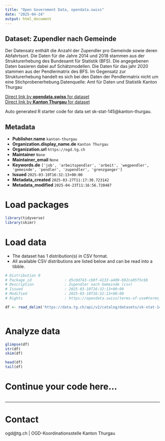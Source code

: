 ```yaml
---
title: "Open Government Data, opendata.swiss"
date: "2025-04-24"
output: html_document
---
```


## Dataset: Zupendler nach Gemeinde

Der Datensatz enthält die Anzahl der Zupendler pro Gemeinde sowie deren Abfahrtsort. Die Daten für die Jahre 2014 und 2018 stammen aus der Strukturerhebung des Bundesamt für Statistik (BFS). Die angegebenen Daten basieren dabei auf Schätzmodellen. Die Daten für das jahr 2020 stammen aus der Pendlermatrix des BFS. Im Gegensatz zur Strukturerhebung handelt es sich bei den Daten der Pendlermatrix nicht um eine Stichprobenerhebung.Datenquelle: Amt für Daten und Statistik Kanton Thurgau

[Direct link by **opendata.swiss** for dataset](https://opendata.swiss/de/dataset/zupendler-nach-gemeinde)<br>
[Direct link by **Kanton Thurgau** for dataset](https://data.tg.ch/explore/dataset/sk-stat-145/)

Auto generated R starter code for data set sk-stat-145@kanton-thurgau.

## Metadata

- **Publisher.name** `kanton-thurgau`
- **Organization.display_name.de** `Kanton Thurgau`
- **Organization.url** `https://ogd.tg.ch`
- **Maintainer** `None`
- **Maintainer_email** `None`
- **Keywords.de** `['job', 'arbeitspendler', 'arbeit', 'wegpendler', 'gemeinde', 'pendler', 'zupendler', 'grenzganger']`
- **Issued** `2025-03-10T16:32:13+00:00`
- **Metadata_created** `2025-03-27T11:17:30.723142`
- **Metadata_modified** `2025-04-23T11:16:56.720487`


# Load packages

```r

library(tidyverse)
library(skimr)

```

# Load data

-   The dataset has 1 distribution(s) in CSV format.
-   All available CSV distributions are listed below and can be read into a tibble.

```r

# Distribution 0
# Package_id               : d5c0d743-cb0f-4133-a409-692ca05f5c6b
# Description              : Zupendler nach Gemeinde (csv)
# Issued                   : 2025-03-10T16:32:13+00:00
# Modified                 : 2025-03-10T16:32:13+00:00
# Rights                   : https://opendata.swiss/terms-of-use#terms_by

df <- read_delim('https://data.tg.ch/api/v2/catalog/datasets/sk-stat-145/exports/csv?use_labels=true')



```

# Analyze data

```r

glimpse(df)
str(df)
skim(df)

head(df)
tail(df)

```

# Continue your code here...

```r

```

------------------------------------------------------------------------

# Contact

ogd@tg.ch | OGD-Koordinationsstelle Kanton Thurgau
